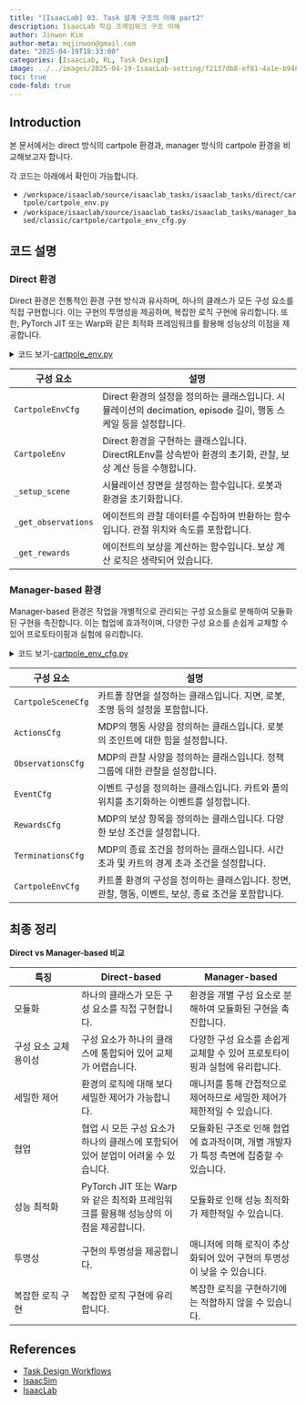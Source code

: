 ```yaml
---
title: "[IsaacLab] 03. Task 설계 구조의 이해 part2"
description: IsaacLab 학습 프레임워크 구조 이해
author: Jinwon Kim
author-meta: mqjinwon@gmail.com
date: "2025-04-19T18:33:00"
categories: [IsaacLab, RL, Task Design]
image: ../../images/2025-04-19-IsaacLab-setting/f2137db8-ef81-4a1e-b948-019c4b6040d8.jpeg
toc: true
code-fold: true
---
```


## Introduction

본 문서에서는 direct 방식의 cartpole 환경과, manager 방식의 cartpole 환경을 비교해보고자 합니다.

각 코드는 아래에서 확인이 가능합니다.

- `/workspace/isaaclab/source/isaaclab_tasks/isaaclab_tasks/direct/cartpole/cartpole_env.py`
- `/workspace/isaaclab/source/isaaclab_tasks/isaaclab_tasks/manager_based/classic/cartpole/cartpole_env_cfg.py`


## 코드 설명

### Direct 환경
Direct 환경은 전통적인 환경 구현 방식과 유사하며, 하나의 클래스가 모든 구성 요소를 직접 구현합니다. 이는 구현의 투명성을 제공하며, 복잡한 로직 구현에 유리합니다. 또한, PyTorch JIT 또는 Warp와 같은 최적화 프레임워크를 활용해 성능상의 이점을 제공합니다.


<details>
<summary>코드 보기-[cartpole_env.py](https://github.com/isaac-sim/IsaacLab/blob/7de6d6fef9424c95fc68dc767af67ffbe0da6832/source/isaaclab_tasks/isaaclab_tasks/direct/cartpole/cartpole_env.py)</summary>

```python
# Copyright (c) 2022-2025, The Isaac Lab Project Developers.
# All rights reserved.
#
# SPDX-License-Identifier: BSD-3-Clause

from __future__ import annotations

import math
import torch
from collections.abc import Sequence

from isaaclab_assets.robots.cartpole import CARTPOLE_CFG

import isaaclab.sim as sim_utils
from isaaclab.assets import Articulation, ArticulationCfg
from isaaclab.envs import DirectRLEnv, DirectRLEnvCfg
from isaaclab.scene import InteractiveSceneCfg
from isaaclab.sim import SimulationCfg
from isaaclab.sim.spawners.from_files import GroundPlaneCfg, spawn_ground_plane
from isaaclab.utils import configclass
from isaaclab.utils.math import sample_uniform


@configclass
class CartpoleEnvCfg(DirectRLEnvCfg):
    # 환경 설정
    decimation = 2
    episode_length_s = 5.0
    action_scale = 100.0  # [N]
    action_space = 1
    observation_space = 4
    state_space = 0

    # 시뮬레이션 설정
    sim: SimulationCfg = SimulationCfg(dt=1 / 120, render_interval=decimation)

    # 로봇 설정
    robot_cfg: ArticulationCfg = CARTPOLE_CFG.replace(prim_path="/World/envs/env_.*/Robot")
    cart_dof_name = "slider_to_cart"
    pole_dof_name = "cart_to_pole"

    # 장면 설정
    scene: InteractiveSceneCfg = InteractiveSceneCfg(num_envs=4096, env_spacing=4.0, replicate_physics=True)

    # 리셋 설정
    max_cart_pos = 3.0  # 카트가 이 위치를 초과하면 리셋됩니다 [m]
    initial_pole_angle_range = [-0.25, 0.25]  # 리셋 시 폴 각도가 샘플링되는 범위 [rad]

    # 보상 스케일
    rew_scale_alive = 1.0
    rew_scale_terminated = -2.0
    rew_scale_pole_pos = -1.0
    rew_scale_cart_vel = -0.01
    rew_scale_pole_vel = -0.005


class CartpoleEnv(DirectRLEnv):
    cfg: CartpoleEnvCfg

    def __init__(self, cfg: CartpoleEnvCfg, render_mode: str | None = None, **kwargs):
        super().__init__(cfg, render_mode, **kwargs)

        self._cart_dof_idx, _ = self.cartpole.find_joints(self.cfg.cart_dof_name)
        self._pole_dof_idx, _ = self.cartpole.find_joints(self.cfg.pole_dof_name)
        self.action_scale = self.cfg.action_scale

        self.joint_pos = self.cartpole.data.joint_pos
        self.joint_vel = self.cartpole.data.joint_vel

    def _setup_scene(self):
        self.cartpole = Articulation(self.cfg.robot_cfg)
        # 지면 추가
        spawn_ground_plane(prim_path="/World/ground", cfg=GroundPlaneCfg())
        # 복제 및 복제
        self.scene.clone_environments(copy_from_source=False)
        # 장면에 관절 추가
        self.scene.articulations["cartpole"] = self.cartpole
        # 조명 추가
        light_cfg = sim_utils.DomeLightCfg(intensity=2000.0, color=(0.75, 0.75, 0.75))
        light_cfg.func("/World/Light", light_cfg)

    def _get_observations(self) -> dict:
        obs = torch.cat(
            (
                self.joint_pos[:, self._pole_dof_idx[0]].unsqueeze(dim=1),
                self.joint_vel[:, self._pole_dof_idx[0]].unsqueeze(dim=1),
                self.joint_pos[:, self._cart_dof_idx[0]].unsqueeze(dim=1),
                self.joint_vel[:, self._cart_dof_idx[0]].unsqueeze(dim=1),
            ),
            dim=-1,
        )
        observations = {"policy": obs}
        return observations

    def _get_rewards(self) -> torch.Tensor:
        total_reward = compute_rewards(
            self.cfg.rew_scale_alive,
            self.cfg.rew_scale_terminated,
            self.cfg.rew_scale_pole_pos,
            self.cfg.rew_scale_cart_vel,
            self.cfg.rew_scale_pole_vel,
            self.joint_pos[:, self._pole_dof_idx[0]],
            self.joint_vel[:, self._pole_dof_idx[0]],
            self.joint_pos[:, self._cart_dof_idx[0]],
            self.joint_vel[:, self._cart_dof_idx[0]],
            self.reset_terminated,
        )
        return total_reward
```

</details>

| 구성 요소 | 설명 |
|------------------------|--------------------------------------------------------------------------------------------|
| `CartpoleEnvCfg` | Direct 환경의 설정을 정의하는 클래스입니다. 시뮬레이션의 decimation, episode 길이, 행동 스케일 등을 설정합니다. |
| `CartpoleEnv` | Direct 환경을 구현하는 클래스입니다. DirectRLEnv를 상속받아 환경의 초기화, 관찰, 보상 계산 등을 수행합니다. |
| `_setup_scene` | 시뮬레이션 장면을 설정하는 함수입니다. 로봇과 환경을 초기화합니다. |
| `_get_observations` | 에이전트의 관찰 데이터를 수집하여 반환하는 함수입니다. 관절 위치와 속도를 포함합니다. |
| `_get_rewards` | 에이전트의 보상을 계산하는 함수입니다. 보상 계산 로직은 생략되어 있습니다. |


### Manager-based 환경
Manager-based 환경은 작업을 개별적으로 관리되는 구성 요소들로 분해하여 모듈화된 구현을 촉진합니다. 이는 협업에 효과적이며, 다양한 구성 요소를 손쉽게 교체할 수 있어 프로토타이핑과 실험에 유리합니다.



<details>
<summary>코드 보기-[cartpole_env_cfg.py](https://github.com/isaac-sim/IsaacLab/blob/7de6d6fef9424c95fc68dc767af67ffbe0da6832/source/isaaclab_tasks/isaaclab_tasks/manager_based/classic/cartpole/cartpole_env_cfg.py)
</summary>

```python
import math

import isaaclab.sim as sim_utils
from isaaclab.assets import ArticulationCfg, AssetBaseCfg
from isaaclab.envs import ManagerBasedRLEnvCfg
from isaaclab.managers import EventTermCfg as EventTerm
from isaaclab.managers import ObservationGroupCfg as ObsGroup
from isaaclab.managers import ObservationTermCfg as ObsTerm
from isaaclab.managers import RewardTermCfg as RewTerm
from isaaclab.managers import SceneEntityCfg
from isaaclab.managers import TerminationTermCfg as DoneTerm
from isaaclab.scene import InteractiveSceneCfg
from isaaclab.utils import configclass

import isaaclab_tasks.manager_based.classic.cartpole.mdp as mdp

##
# Pre-defined configs
##
from isaaclab_assets.robots.cartpole import CARTPOLE_CFG  # isort:skip


##
# Scene definition
##


@configclass
class CartpoleSceneCfg(InteractiveSceneCfg):
    """Configuration for a cart-pole scene."""

    # ground plane
    ground = AssetBaseCfg(
        prim_path="/World/ground",
        spawn=sim_utils.GroundPlaneCfg(size=(100.0, 100.0)),
    )

    # cartpole
    robot: ArticulationCfg = CARTPOLE_CFG.replace(prim_path="{ENV_REGEX_NS}/Robot")

    # lights
    dome_light = AssetBaseCfg(
        prim_path="/World/DomeLight",
        spawn=sim_utils.DomeLightCfg(color=(0.9, 0.9, 0.9), intensity=500.0),
    )


##
# MDP settings
##


@configclass
class ActionsCfg:
    """Action specifications for the MDP."""

    joint_effort = mdp.JointEffortActionCfg(asset_name="robot", joint_names=["slider_to_cart"], scale=100.0)


@configclass
class ObservationsCfg:
    """Observation specifications for the MDP."""

    @configclass
    class PolicyCfg(ObsGroup):
        """Observations for policy group."""

        # observation terms (order preserved)
        joint_pos_rel = ObsTerm(func=mdp.joint_pos_rel)
        joint_vel_rel = ObsTerm(func=mdp.joint_vel_rel)

        def __post_init__(self) -> None:
            self.enable_corruption = False
            self.concatenate_terms = True

    # observation groups
    policy: PolicyCfg = PolicyCfg()


@configclass
class EventCfg:
    """Configuration for events."""

    # reset
    reset_cart_position = EventTerm(
        func=mdp.reset_joints_by_offset,
        mode="reset",
        params={
            "asset_cfg": SceneEntityCfg("robot", joint_names=["slider_to_cart"]),
            "position_range": (-1.0, 1.0),
            "velocity_range": (-0.5, 0.5),
        },
    )

    reset_pole_position = EventTerm(
        func=mdp.reset_joints_by_offset,
        mode="reset",
        params={
            "asset_cfg": SceneEntityCfg("robot", joint_names=["cart_to_pole"]),
            "position_range": (-0.25 * math.pi, 0.25 * math.pi),
            "velocity_range": (-0.25 * math.pi, 0.25 * math.pi),
        },
    )


@configclass
class RewardsCfg:
    """Reward terms for the MDP."""

    # (1) Constant running reward
    alive = RewTerm(func=mdp.is_alive, weight=1.0)
    # (2) Failure penalty
    terminating = RewTerm(func=mdp.is_terminated, weight=-2.0)
    # (3) Primary task: keep pole upright
    pole_pos = RewTerm(
        func=mdp.joint_pos_target_l2,
        weight=-1.0,
        params={"asset_cfg": SceneEntityCfg("robot", joint_names=["cart_to_pole"]), "target": 0.0},
    )
    # (4) Shaping tasks: lower cart velocity
    cart_vel = RewTerm(
        func=mdp.joint_vel_l1,
        weight=-0.01,
        params={"asset_cfg": SceneEntityCfg("robot", joint_names=["slider_to_cart"])},
    )
    # (5) Shaping tasks: lower pole angular velocity
    pole_vel = RewTerm(
        func=mdp.joint_vel_l1,
        weight=-0.005,
        params={"asset_cfg": SceneEntityCfg("robot", joint_names=["cart_to_pole"])},
    )


@configclass
class TerminationsCfg:
    """Termination terms for the MDP."""

    # (1) Time out
    time_out = DoneTerm(func=mdp.time_out, time_out=True)
    # (2) Cart out of bounds
    cart_out_of_bounds = DoneTerm(
        func=mdp.joint_pos_out_of_manual_limit,
        params={"asset_cfg": SceneEntityCfg("robot", joint_names=["slider_to_cart"]), "bounds": (-3.0, 3.0)},
    )


##
# Environment configuration
##


@configclass
class CartpoleEnvCfg(ManagerBasedRLEnvCfg):
    """Configuration for the cartpole environment."""

    # Scene settings
    scene: CartpoleSceneCfg = CartpoleSceneCfg(num_envs=4096, env_spacing=4.0)
    # Basic settings
    observations: ObservationsCfg = ObservationsCfg()
    actions: ActionsCfg = ActionsCfg()
    events: EventCfg = EventCfg()
    # MDP settings
    rewards: RewardsCfg = RewardsCfg()
    terminations: TerminationsCfg = TerminationsCfg()

    # Post initialization
    def __post_init__(self) -> None:
        """Post initialization."""
        # general settings
        self.decimation = 2
        self.episode_length_s = 5
        # viewer settings
        self.viewer.eye = (8.0, 0.0, 5.0)
        # simulation settings
        self.sim.dt = 1 / 120
        self.sim.render_interval = self.decimation
```

</details>

| 구성 요소 | 설명 |
|------------------------|--------------------------------------------------------------------------------------------|
| `CartpoleSceneCfg` | 카트폴 장면을 설정하는 클래스입니다. 지면, 로봇, 조명 등의 설정을 포함합니다. |
| `ActionsCfg` | MDP의 행동 사양을 정의하는 클래스입니다. 로봇의 조인트에 대한 힘을 설정합니다. |
| `ObservationsCfg` | MDP의 관찰 사양을 정의하는 클래스입니다. 정책 그룹에 대한 관찰을 설정합니다. |
| `EventCfg` | 이벤트 구성을 정의하는 클래스입니다. 카트와 폴의 위치를 초기화하는 이벤트를 설정합니다. |
| `RewardsCfg` | MDP의 보상 항목을 정의하는 클래스입니다. 다양한 보상 조건을 설정합니다. |
| `TerminationsCfg` | MDP의 종료 조건을 정의하는 클래스입니다. 시간 초과 및 카트의 경계 초과 조건을 설정합니다. |
| `CartpoleEnvCfg` | 카트폴 환경의 구성을 정의하는 클래스입니다. 장면, 관찰, 행동, 이벤트, 보상, 종료 조건을 포함합니다. |

## 최종 정리

**Direct vs Manager-based 비교**

| 특징 | Direct-based | Manager-based |
|---------------------------------------------------|----------------------------------------------------------------------------------|-----------------------------------------------------------------------------------|
| 모듈화 | 하나의 클래스가 모든 구성 요소를 직접 구현합니다. | 환경을 개별 구성 요소로 분해하여 모듈화된 구현을 촉진합니다. |
| 구성 요소 교체 용이성 | 구성 요소가 하나의 클래스에 통합되어 있어 교체가 어렵습니다. | 다양한 구성 요소를 손쉽게 교체할 수 있어 프로토타이핑과 실험에 유리합니다. |
| 세밀한 제어 | 환경의 로직에 대해 보다 세밀한 제어가 가능합니다. | 매니저를 통해 간접적으로 제어하므로 세밀한 제어가 제한적일 수 있습니다. |
| 협업 | 협업 시 모든 구성 요소가 하나의 클래스에 포함되어 있어 분업이 어려울 수 있습니다. | 모듈화된 구조로 인해 협업에 효과적이며, 개별 개발자가 특정 측면에 집중할 수 있습니다. |
| 성능 최적화 | PyTorch JIT 또는 Warp와 같은 최적화 프레임워크를 활용해 성능상의 이점을 제공합니다. | 모듈화로 인해 성능 최적화가 제한적일 수 있습니다. |
| 투명성 | 구현의 투명성을 제공합니다. | 매니저에 의해 로직이 추상화되어 있어 구현의 투명성이 낮을 수 있습니다. |
| 복잡한 로직 구현 | 복잡한 로직 구현에 유리합니다. | 복잡한 로직을 구현하기에는 적합하지 않을 수 있습니다. |

## References

- [Task Design Workflows](https://isaac-sim.github.io/IsaacLab/main/source/overview/core-concepts/task_workflows.html)
- [IsaacSim](https://isaac-sim.github.io/IsaacSim/)
- [IsaacLab](https://isaac-sim.github.io/IsaacLab/)
